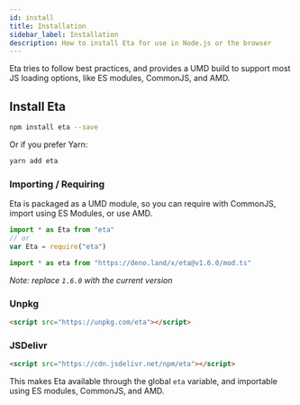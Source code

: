 ```yaml
---
id: install
title: Installation
sidebar_label: Installation
description: How to install Eta for use in Node.js or the browser
---
```



Eta tries to follow best practices, and provides a UMD build to support most JS loading options, like ES modules, CommonJS, and AMD.

## Install Eta

<Tabs>
  <TabItem value="node" label="Node.js" default>

```sh
npm install eta --save
```

Or if you prefer Yarn:

```sh
yarn add eta
```

### Importing / Requiring

Eta is packaged as a UMD module, so you can require with CommonJS, import using ES Modules, or use AMD.

```js
import * as Eta from "eta"
// or
var Eta = require("eta")
```

  </TabItem>
  <TabItem value="deno" label="Deno">
    
```js
import * as eta from "https://deno.land/x/eta@v1.6.0/mod.ts"
```

_Note: replace `1.6.0` with the current version_

  </TabItem>
  <TabItem value="browser" label="Browser (CDN)">

### Unpkg

```html
<script src="https://unpkg.com/eta"></script>
```

### JSDelivr

```html
<script src="https://cdn.jsdelivr.net/npm/eta"></script>
```

This makes Eta available through the global `eta` variable, and importable using ES modules, CommonJS, and AMD.

  </TabItem>
</Tabs>
